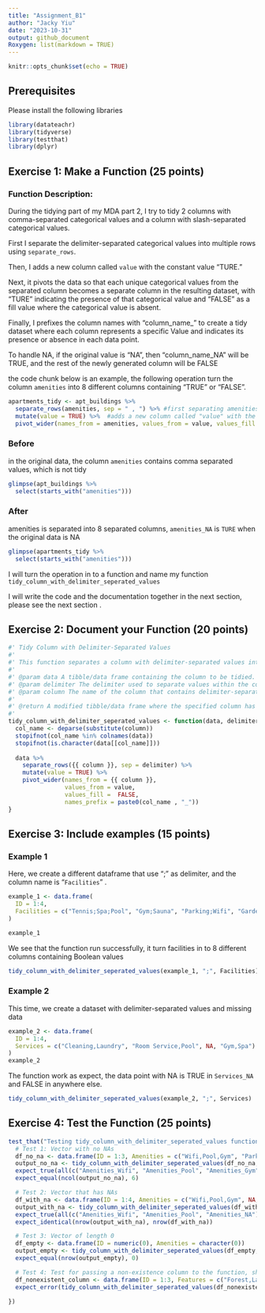 ```yaml
---
title: "Assignment_B1"
author: "Jacky Yiu"
date: "2023-10-31"
output: github_document
Roxygen: list(markdown = TRUE)
---
```


```r
knitr::opts_chunk$set(echo = TRUE)
```

## Prerequisites

Please install the following libraries

```r
library(datateachr)
library(tidyverse)
library(testthat)
library(dplyr)
```

## Exercise 1: Make a Function (25 points)

### Function Description:

During the tidying part of my MDA part 2, I try to tidy 2 columns with comma-separated categorical values and a column with slash-separated categorical values.

First I separate the delimiter-separated categorical values into multiple rows using `separate_rows`.

Then, I adds a new column called `value` with the constant value "TURE."

Next, it pivots the data so that each unique categorical values from the separated column becomes a separate column in the resulting dataset, with "TURE" indicating the presence of that categorical value and "FALSE" as a fill value where the categorical value is absent.

Finally, I prefixes the column names with "column_name\_" to create a tidy dataset where each column represents a specific Value and indicates its presence or absence in each data point.

To handle NA, if the original value is "NA", then "column_name_NA" will be TRUE, and the rest of the newly generated column will be FALSE

the code chunk below is an example, the following operation turn the column `amenities` into 8 different columns containing "TRUE" or "FALSE".

```r
apartments_tidy <- apt_buildings %>%
  separate_rows(amenities, sep = " , ") %>% #first separating amenities into multiple rows using separate_rows
  mutate(value = TRUE) %>%  #adds a new column called "value" with the constant value "YES.", meaning the presence of the amenity
  pivot_wider(names_from = amenities, values_from = value, values_fill =list(value = FALSE), names_prefix = "amenities_")
```

### Before

in the original data, the column `amenities` contains comma separated values, which is not tidy

```r
glimpse(apt_buildings %>% 
  select(starts_with("amenities"))) 
```

### After

amenities is separated into 8 separated columns, `amenities_NA` is `TURE` when the original data is NA

```r
glimpse(apartments_tidy %>% 
  select(starts_with("amenities"))) 
```

I will turn the operation in to a function and name my function `tidy_column_with_delimiter_seperated_values`

I will write the code and the documentation together in the next section, please see the next section .

## Exercise 2: Document your Function (20 points)

```r
#' Tidy Column with Delimiter-Separated Values
#'
#' This function separates a column with delimiter-separated values into multiple rows and pivots it to wide format, indicating the presence of each value.
#'
#' @param data A tibble/data frame containing the column to be tidied.
#' @param delimiter The delimiter used to separate values within the column.
#' @param column The name of the column that contains delimiter-separated values.
#'
#' @return A modified tibble/data frame where the specified column has been separated into multiple rows and pivoted to a wider format, showing the presence of each 'value.'
#' 
tidy_column_with_delimiter_seperated_values <- function(data, delimiter, column) {
  col_name <- deparse(substitute(column)) 
  stopifnot(col_name %in% colnames(data))
  stopifnot(is.character(data[[col_name]]))
  
  data %>%
    separate_rows({{ column }}, sep = delimiter) %>% 
    mutate(value = TRUE) %>%
    pivot_wider(names_from = {{ column }}, 
                values_from = value, 
                values_fill =  FALSE, 
                names_prefix = paste0(col_name , "_"))
}

```

## Exercise 3: Include examples (15 points)

### Example 1

Here, we create a different dataframe that use ";" as delimiter, and the column name is "`Facilities`" .

```r
example_1 <- data.frame(
  ID = 1:4,
  Facilities = c("Tennis;Spa;Pool", "Gym;Sauna", "Parking;Wifi", "Garden")
)

example_1
```

We see that the function run successfully, it turn facilities in to 8 different columns containing Boolean values

```r
tidy_column_with_delimiter_seperated_values(example_1, ";", Facilities)
```

### Example 2

This time, we create a dataset with delimiter-separated values and missing data

```r
example_2 <- data.frame(
  ID = 1:4,
  Services = c("Cleaning,Laundry", "Room Service,Pool", NA, "Gym,Spa")
)
example_2
```

The function work as expect, the data point with NA is TRUE in `Services_NA` and FALSE in anywhere else.

```r
tidy_column_with_delimiter_seperated_values(example_2, ";", Services)
```

## Exercise 4: Test the Function (25 points)

```r

test_that("Testing tidy_column_with_delimiter_seperated_values function", {
  # Test 1: Vector with no NAs
  df_no_na <- data.frame(ID = 1:3, Amenities = c("Wifi,Pool,Gym", "Parking,Wifi", "Gym,Spa"))
  output_no_na <- tidy_column_with_delimiter_seperated_values(df_no_na, ",", Amenities)
  expect_true(all(c("Amenities_Wifi", "Amenities_Pool", "Amenities_Gym") %in% colnames(output_no_na)))
  expect_equal(ncol(output_no_na), 6) 

  # Test 2: Vector that has NAs
  df_with_na <- data.frame(ID = 1:4, Amenities = c("Wifi,Pool,Gym", NA, "Parking,Wifi", "Gym,Spa"))
  output_with_na <- tidy_column_with_delimiter_seperated_values(df_with_na, ",", Amenities)
  expect_true(all(c("Amenities_Wifi", "Amenities_Pool", "Amenities_NA") %in% colnames(output_with_na)))
  expect_identical(nrow(output_with_na), nrow(df_with_na)) 

  # Test 3: Vector of length 0
  df_empty <- data.frame(ID = numeric(0), Amenities = character(0))
  output_empty <- tidy_column_with_delimiter_seperated_values(df_empty, ",", Amenities)
  expect_equal(nrow(output_empty), 0)

  # Test 4: Test for passing a non-existence column to the function, should return Error
  df_nonexistent_column <- data.frame(ID = 1:3, Features = c("Forest,Lake", "Lake,Pool", "Gym,Spa"))
  expect_error(tidy_column_with_delimiter_seperated_values(df_nonexistent_column, ",", Nonexistent_Column))

})
```
